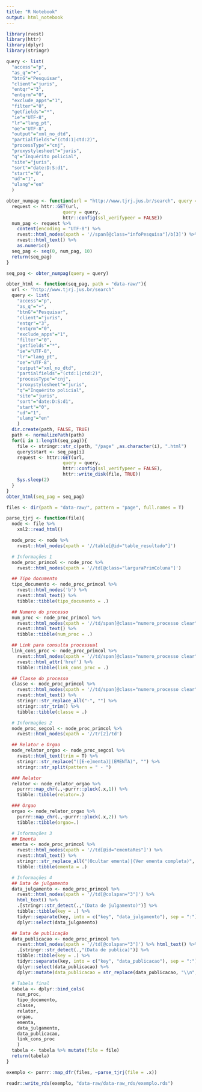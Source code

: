 ```yaml
---
title: "R Notebook"
output: html_notebook
---
```


```r
library(rvest)
library(httr)
library(dplyr)
library(stringr)
```


```r
query <- list(
  "access"="p",
  "as_q"="+",
  "btnG"="Pesquisar",
  "client"="juris",
  "entqr"="3",
  "entqrm"="0",
  "exclude_apps"="1",
  "filter"="0",
  "getfields"="*",
  "ie"="UTF-8",
  "lr"="lang_pt",
  "oe"="UTF-8",
  "output"="xml_no_dtd",
  "partialfields"="(ctd:1|ctd:2)",
  "processType"="cnj",
  "proxystylesheet"="juris",
  "q"="Inquérito policial",
  "site"="juris",
  "sort"="date:D:S:d1",
  "start"="0",
  "ud"="1",
  "ulang"="en"
  )

obter_numpag <- function(url = "http://www.tjrj.jus.br/search", query = query){
  request <- httr::GET(url, 
                     query = query, 
                     httr::config(ssl_verifypeer = FALSE))
  num_pag <- request %>%
    content(encoding = "UTF-8") %>% 
    rvest::html_nodes(xpath = '//span[@class="infoPesquisa"]/b[3]') %>%
    rvest::html_text() %>% 
    as.numeric()
  seq_pag <- seq(0, num_pag, 10)
  return(seq_pag)
}

seq_pag <- obter_numpag(query = query)

obter_html <- function(seq_pag, path = "data-raw/"){
  url <- "http://www.tjrj.jus.br/search"
  query <- list(
    "access"="p",
    "as_q"="+",
    "btnG"="Pesquisar",
    "client"="juris",
    "entqr"="3",
    "entqrm"="0",
    "exclude_apps"="1",
    "filter"="0",
    "getfields"="*",
    "ie"="UTF-8",
    "lr"="lang_pt",
    "oe"="UTF-8",
    "output"="xml_no_dtd",
    "partialfields"="(ctd:1|ctd:2)",
    "processType"="cnj",
    "proxystylesheet"="juris",
    "q"="Inquérito policial",
    "site"="juris",
    "sort"="date:D:S:d1",
    "start"="0",
    "ud"="1",
    "ulang"="en"
    )
  dir.create(path, FALSE, TRUE)
  path <- normalizePath(path)
  for(i in 1:length(seq_pag)){
    file <- stringr::str_c(path, "/page" ,as.character(i), ".html")
    query$start <- seq_pag[i]
    request <- httr::GET(url, 
                     query = query, 
                     httr::config(ssl_verifypeer = FALSE),
                     httr::write_disk(file, TRUE))
    Sys.sleep(2)
  }
}
obter_html(seq_pag = seq_pag)

files <- dir(path = "data-raw/", pattern = "page", full.names = T)

parse_tjrj <- function(file){
  node <- file %>%
    xml2::read_html()

  node_proc <- node %>%
    rvest::html_nodes(xpath = '//table[@id="table_resultado"]')

  # Informações 1
  node_proc_primcol <- node_proc %>%
    rvest::html_nodes(xpath = '//td[@class="larguraPrimColuna"]')

  ## Tipo documento
  tipo_documento <- node_proc_primcol %>%
    rvest::html_nodes('b') %>%
    rvest::html_text() %>%
    tibble::tibble(tipo_documento = .)

  ## Numero do processo
  num_proc <- node_proc_primcol %>%
    rvest::html_nodes(xpath = '//td/span[@class="numero_processo clear"]/a')%>% 
    rvest::html_text() %>%
    tibble::tibble(num_proc = .)

  ## Link para consulta processual
  link_cons_proc <- node_proc_primcol %>%
    rvest::html_nodes(xpath = '//td/span[@class="numero_processo clear"]/a')%>%
    rvest::html_attr('href') %>%
    tibble::tibble(link_cons_proc = .)

  ## Classe do processo
  classe <- node_proc_primcol %>%
    rvest::html_nodes(xpath = '//td/span[@class="numero_processo clear"]/span')%>% 
    rvest::html_text() %>%
    stringr::str_replace_all("-", "") %>%
    stringr::str_trim() %>%
    tibble::tibble(classe = .)

  # Informações 2
  node_proc_segcol <- node_proc_primcol %>%
    rvest::html_nodes(xpath = '//tr[2]/td')

  ## Relator e Orgao
  node_relator_orgao <- node_proc_segcol %>%
    rvest::html_text(trim = T) %>%
    stringr::str_replace("([E-e]menta)|(EMENTA)", "") %>%
    stringr::str_split(pattern = " - ")

  ### Relator
  relator <- node_relator_orgao %>%
    purrr::map_chr(.,~purrr::pluck(.x,1)) %>%
    tibble::tibble(relator=.)

  ### Orgao
  orgao <- node_relator_orgao %>%
    purrr::map_chr(.,~purrr::pluck(.x,2)) %>%
    tibble::tibble(orgao=.)

  # Informações 3
  ## Ementa
  ementa <- node_proc_primcol %>%
    rvest::html_nodes(xpath = '//td[@id="ementaRes"]') %>%
    rvest::html_text() %>%
    stringr::str_replace_all("(Ocultar ementa)|(Ver ementa completa)", "") %>%
    tibble::tibble(ementa = .)

  # Informações 4
  ## Data de julgamento
  data_julgamento <- node_proc_primcol %>%
    rvest::html_nodes(xpath = '//td[@colspan="3"]') %>%
    html_text() %>%
    .[stringr::str_detect(.,"(Data de julgamento)")] %>%
    tibble::tibble(key = .) %>%
    tidyr::separate(key, into = c("key", "data_julgamento"), sep = ":") %>%
    dplyr::select(data_julgamento)

  ## Data de publicação
  data_publicacao <- node_proc_primcol %>%
    rvest::html_nodes(xpath = '//td[@colspan="3"]') %>% html_text() %>% 
    .[stringr::str_detect(.,"(Data de publica)")] %>%
    tibble::tibble(key = .) %>% 
    tidyr::separate(key, into = c("key", "data_publicacao"), sep = ":") %>%
    dplyr::select(data_publicacao) %>%
    dplyr::mutate(data_publicacao = str_replace(data_publicacao, "\\n", ""))

  # Tabela final
  tabela <- dplyr::bind_cols(
    num_proc,
    tipo_documento,
    classe,
    relator,
    orgao,
    ementa,
    data_julgamento,
    data_publicacao,
    link_cons_proc
    )
  tabela <- tabela %>% mutate(file = file)
  return(tabela)
}

exemplo <- purrr::map_dfr(files, ~parse_tjrj(file = .x))

readr::write_rds(exemplo, "data-raw/data-raw_rds/exemplo.rds")
```

